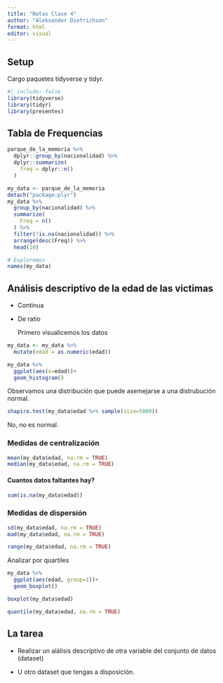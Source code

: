 ```yaml
---
title: "Notas Clase 4"
author: "Aleksander Dietrichson"
format: html
editor: visual
---
```


## Setup

Cargo paquetes tidyverse y tidyr.

```r
#| include: false
library(tidyverse)
library(tidyr)
library(presentes)
```

## Tabla de Frequencias

```r
parque_de_la_memoria %>% 
  dplyr::group_by(nacionalidad) %>% 
  dplyr::summarize(
    freq = dplyr::n()
  )

```

```r
my_data <- parque_de_la_memoria
detach("package:plyr")
my_data %>% 
  group_by(nacionalidad) %>% 
  summarize(
    Freq = n()
  ) %>% 
  filter(!is.na(nacionalidad)) %>% 
  arrange(desc(Freq)) %>% 
  head(10)
```

```r
# Exploremos
names(my_data)
```

## Análisis descriptivo de la edad de las victimas

-   Continua

-   De ratio

    Primero visualicemos los datos

```r

my_data <- my_data %>% 
  mutate(edad = as.numeric(edad)) 

my_data %>% 
  ggplot(aes(x=edad))+
  geom_histogram()
```

Observamos una distribución que puede asemejarse a una distrubución normal.

```r
shapiro.test(my_data$edad %>% sample(size=5000))
```

No, no es normal.

### Medidas de centralización

```r
mean(my_data$edad, na.rm = TRUE)
median(my_data$edad, na.rm = TRUE)
```

#### Cuantos datos faltantes hay?

```r
sum(is.na(my_data$edad))
```

### Medidas de dispersión

```r
sd(my_data$edad, na.rm = TRUE)
mad(my_data$edad, na.rm = TRUE)
```

```r
range(my_data$edad, na.rm = TRUE)
```

Analizar por quartiles

```r
my_data %>% 
  ggplot(aes(edad, group=1))+
  geom_boxplot()
```

```r
boxplot(my_data$edad)
```

```r
quantile(my_data$edad, na.rm = TRUE)
```

## La tarea

-   Realizar un alálisis descriptivo de otra variable del conjunto de datos (dataset)

-   U otro dataset que tengas a disposición.
